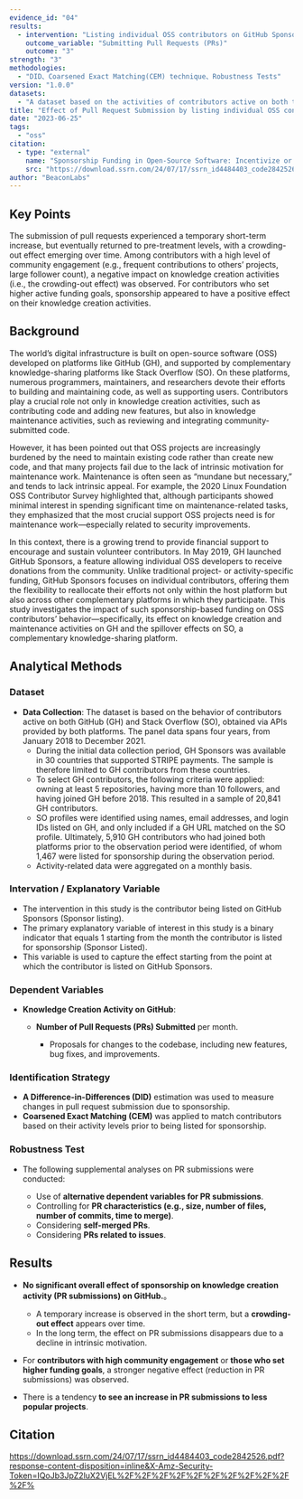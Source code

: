 ```yaml
---
evidence_id: "04"
results:
  - intervention: "Listing individual OSS contributors on GitHub Sponsors"
    outcome_variable: "Submitting Pull Requests (PRs)"
    outcome: "3"
strength: "3"
methodologies:
  - "DID、Coarsened Exact Matching(CEM) technique、Robustness Tests"
version: "1.0.0"
datasets:
  - "A dataset based on the activities of contributors active on both the GitHub and Stack Overflow platforms."
title: "Effect of Pull Request Submission by listing individual OSS contributors on GitHub Sponsors"
date: "2023-06-25"
tags:
  - "oss"
citation:
  - type: "external"
    name: "Sponsorship Funding in Open-Source Software: Incentivize or Crowd-Out Motivations to Create, Maintain and Share?"
    src: "https://download.ssrn.com/24/07/17/ssrn_id4484403_code2842526.pdf?response-content-disposition=inline&X-Amz-Security-Token=IQoJb3JpZ2luX2VjEL%2F%2F%2F%2F%2F%2F%2F%2F%2F%2F%2FwEaCXVzLWVhc3QtMSJHMEUCIQCVjc%2FFHZ33w0i7HAmAtYnTEdpgdcQ6UZwOc4n67Tl60gIgZB6Uq5N%2FqP%2B4K20cAeIk52jv644E%2FeVlpwPPQ8dkJpgqxQUI2P%2F%2F%2F%2F%2F%2F%2F%2F%2F%2FARAEGgwzMDg0NzUzMDEyNTciDGAtKXuhQgasRUApeiqZBcalab7rv%2BFmzkC0HZPY3mSLdk4vD%2BiU2er03hIvbf8eMj8igRna5QuCbZbCsW7GePAR2ZVjrE2Kc%2BLigLblL1QvKnpiptI5DA%2FyhM%2BHJU4DyLeNrGe2VQkFSesnc0SCfknLoxs1MSWAIyzOx7hahS2Gmuyv%2FIiauI5IHbchapMskP6TnQJtLubha63W9IKRj9g%2Fp%2B98q3UeIRELJgCGek8JumnFeoyQja%2BJ5zFpOOnzbyjzADk15wOizj801PVEQ4IpQ9L7YGkJXuTFkhsysipO80ALBSpNWT03ShqvBkhqvlR4IbhVE1i%2B4%2Fnr%2FakU%2BnDY%2BvlD%2FTklE%2B1AO3KgKzoi1nNH%2B7F%2FAVQEkyc%2FxvhuUYDQ%2BN10QRGgBM%2Fq5lwBoZ%2FUWR4mLzj8wGzETFkQ8%2F67wu%2FgIloV5BYMiIiEYfo%2FdW4iRD6PFjL4lz5kuSXKy1byMqgAzXOELDpLfMo0nDuok1JFOEzH%2Bh032MQ%2F3P167yeXaEPgHOJO9iH3oKRLkdyykjZRaC4GjV6X%2Fs6vIEkjsCdELkRmvhhDjdwsrraQWZVYrxHvvZuwtBnopzYM84WYnUxf7G51NxqB0%2B0YAv9M6ZlhTHsRrljf1rt8ePWRnPy00zvtjF8dkpW2%2FG3e9RlpxGM4BXPEjCzYBjPbuzQz3TtshMMHHSBj7MJuN0RtIpUw0Ss1%2F8LHgc%2B3LRGEMbQB0oJ8aniRd709PO6jU6cncM9s61L4l2V4c1f76j2CY2UmDMna5S7YCxvTmoucq%2BTmg97SU698%2Fh84OCuy2HKViOfiVAd6vHHnSyiflgNvKUR%2FVUzzEqY2vLPixekNtXum22Gi9LWo9xFTMKnsx1Ta69dwhU9F4qB8JOdizJEnldZbND42mVYzMLms%2BcMGOrEBwyMSRsDbPcBIm6qlkSdFxzJ4w6T1yjroN4xU9Z8dicm9Cge6JAztjPAJQthXMe90DbQp2xBGxeauGif2bWRyQ02t4XziAX7lXyBOPLJhpJdjc273%2BysmLZ68aJ1mOdRw62QKzqmNaN2%2BXKb8zEJ%2B%2BBMh%2BKVhAi5NObOFYE491zio5z1E8LsQTM%2Fv0MKn7X2bCUGoz%2BOjfCJZdI6OT3gqr%2BrbWWVBLtuWssXsBBB0RBJZ&X-Amz-Algorithm=AWS4-HMAC-SHA256&X-Amz-Date=20250721T153800Z&X-Amz-SignedHeaders=host&X-Amz-Expires=300&X-Amz-Credential=ASIAUPUUPRWEUWLXFSAT%2F20250721%2Fus-east-1%2Fs3%2Faws4_request&X-Amz-Signature=d5734119b1eab43ae1a33536df99bfee85c22702c6cb963d32946a325b79ce2f&abstractId=4484403"
author: "BeaconLabs"
---
```


## Key Points

The submission of pull requests experienced a temporary short-term increase, but eventually returned to pre-treatment levels, with a crowding-out effect emerging over time. Among contributors with a high level of community engagement (e.g., frequent contributions to others’ projects, large follower count), a negative impact on knowledge creation activities (i.e., the crowding-out effect) was observed. For contributors who set higher active funding goals, sponsorship appeared to have a positive effect on their knowledge creation activities.

## Background

The world’s digital infrastructure is built on open-source software (OSS) developed on platforms like GitHub (GH), and supported by complementary knowledge-sharing platforms like Stack Overflow (SO). On these platforms, numerous programmers, maintainers, and researchers devote their efforts to building and maintaining code, as well as supporting users. Contributors play a crucial role not only in knowledge creation activities, such as contributing code and adding new features, but also in knowledge maintenance activities, such as reviewing and integrating community-submitted code.

However, it has been pointed out that OSS projects are increasingly burdened by the need to maintain existing code rather than create new code, and that many projects fail due to the lack of intrinsic motivation for maintenance work. Maintenance is often seen as “mundane but necessary,” and tends to lack intrinsic appeal. For example, the 2020 Linux Foundation OSS Contributor Survey highlighted that, although participants showed minimal interest in spending significant time on maintenance-related tasks, they emphasized that the most crucial support OSS projects need is for maintenance work—especially related to security improvements.

In this context, there is a growing trend to provide financial support to encourage and sustain volunteer contributors. In May 2019, GH launched GitHub Sponsors, a feature allowing individual OSS developers to receive donations from the community. Unlike traditional project- or activity-specific funding, GitHub Sponsors focuses on individual contributors, offering them the flexibility to reallocate their efforts not only within the host platform but also across other complementary platforms in which they participate. This study investigates the impact of such sponsorship-based funding on OSS contributors’ behavior—specifically, its effect on knowledge creation and maintenance activities on GH and the spillover effects on SO, a complementary knowledge-sharing platform.

## Analytical Methods

### Dataset

- **Data Collection**: The dataset is based on the behavior of contributors active on both GitHub (GH) and Stack Overflow (SO), obtained via APIs provided by both platforms. The panel data spans four years, from January 2018 to December 2021.
  - During the initial data collection period, GH Sponsors was available in 30 countries that supported STRIPE payments. The sample is therefore limited to GH contributors from these countries.
  - To select GH contributors, the following criteria were applied: owning at least 5 repositories, having more than 10 followers, and having joined GH before 2018. This resulted in a sample of 20,841 GH contributors.
  - SO profiles were identified using names, email addresses, and login IDs listed on GH, and only included if a GH URL matched on the SO profile. Ultimately, 5,910 GH contributors who had joined both platforms prior to the observation period were identified, of whom 1,467 were listed for sponsorship during the observation period.
  - Activity-related data were aggregated on a monthly basis.

### Intervation / Explanatory Variable

- The intervention in this study is the contributor being listed on GitHub Sponsors (Sponsor listing).
- The primary explanatory variable of interest in this study is a binary indicator that equals 1 starting from the month the contributor is listed for sponsorship (Sponsor Listed).
- This variable is used to capture the effect starting from the point at which the contributor is listed on GitHub Sponsors.

### Dependent Variables

- **Knowledge Creation Activity on GitHub**:

  - **Number of Pull Requests (PRs) Submitted** per month.

    - Proposals for changes to the codebase, including new features, bug fixes, and improvements.

### Identification Strategy

- **A Difference-in-Differences (DID)** estimation was used to measure changes in pull request submission due to sponsorship.
- **Coarsened Exact Matching (CEM)** was applied to match contributors based on their activity levels prior to being listed for sponsorship.

### Robustness Test

- The following supplemental analyses on PR submissions were conducted:

  - Use of **alternative dependent variables for PR submissions**.
  - Controlling for **PR characteristics (e.g., size, number of files, number of commits, time to merge)**.
  - Considering **self-merged PRs**.
  - Considering **PRs related to issues**.

## Results

- **No significant overall effect of sponsorship on knowledge creation activity (PR submissions) on GitHub.**。

  - A temporary increase is observed in the short term, but a **crowding-out effect** appears over time.
  - In the long term, the effect on PR submissions disappears due to a decline in intrinsic motivation.

- For **contributors with high community engagement** or **those who set higher funding goals**, a stronger negative effect (reduction in PR submissions) was observed.
- There is a tendency **to see an increase in PR submissions to less popular projects**.

## Citation

https://download.ssrn.com/24/07/17/ssrn_id4484403_code2842526.pdf?response-content-disposition=inline&X-Amz-Security-Token=IQoJb3JpZ2luX2VjEL%2F%2F%2F%2F%2F%2F%2F%2F%2F%2F%2F%
